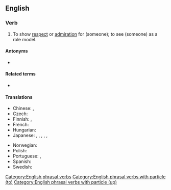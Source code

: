 ==English==

===Verb===
{{en-verb|looks up to|looking up to|looked up to}}

# {{lb|en|transitive}} To show [[respect]] or [[admiration]] for (someone); to see (someone) as a role model.
#: {{syn|en|respect|idolize}}
#: {{ux|en|A boy should '''look up to''' his father.}}

====Antonyms====
* {{l|en|look down on}}

====Related terms====
* {{l|en|look up}}

====Translations====
{{trans-top|To show respect for}}
* Chinese: {{t+|zh|崇拜|tr=chóngbài}}, {{t+|zh|钦佩|tr=qīnpèi}}
* Czech: {{t|cs|vzhlížet k(e)}}
* Finnish: {{t+|fi|ihailla}}, {{t+|fi|kunnioittaa}}
* French: {{t+|fr|respecter}}
* Hungarian: {{t|hu|felnéz}}
* Japanese: {{t|ja|見上げる|tr=miageru}}, {{t+|ja|仰ぐ|tr=aogu}}, {{t+|ja|重んじる|tr=omonjiru}}, {{t+|ja|重視|tr=jūshi suru|alt=重視する|sc=Jpan}}, {{t+|ja|尊敬|tr=sonkei suru|alt=尊敬する|sc=Jpan}}, {{t+|ja|尊重|tr=sonchō suru|alt=尊重する|sc=Jpan}}
{{trans-mid}}
* Norwegian: {{t+|no|se opp til}}
* Polish: {{t+|pl|podziwiać}}
* Portuguese: {{t+|pt|admirar}}, {{t+|pt|respeitar}}
* Spanish: {{t+|es|respetar}}
* Swedish: {{t+|sv|se upp till}}
{{trans-bottom}}

[[Category:English phrasal verbs]]
[[Category:English phrasal verbs with particle (to)]]
[[Category:English phrasal verbs with particle (up)]]
